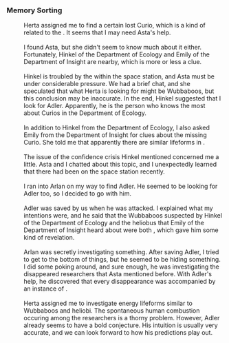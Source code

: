 ===Memory Sorting===
:Herta assigned me to find a certain lost Curio, which is a kind of {{Color|keyword|nobold=1|energy lifeform}} related to the {{Color|keyword|nobold=1|Genius Society}}. It seems that I may need Asta's help.
:<br />I found Asta, but she didn't seem to know much about it either. Fortunately, Hinkel of the Department of Ecology and Emily of the Department of Insight are nearby, which is more or less a clue.
:<br />Hinkel is troubled by the {{Color|keyword|nobold=1|confidence crisis}} within the space station, and Asta must be under considerable pressure. We had a brief chat, and she speculated that what Herta is looking for might be Wubbaboos, but this conclusion may be inaccurate. In the end, Hinkel suggested that I look for Adler. Apparently, he is the person who knows the most about Curios in the Department of Ecology.
:<br />In addition to Hinkel from the Department of Ecology, I also asked Emily from the Department of Insight for clues about the missing Curio. She told me that apparently there are similar lifeforms in {{Color|keyword|nobold=1|the Xianzhou Alliance}}.
:<br />The issue of the confidence crisis Hinkel mentioned concerned me a little. Asta and I chatted about this topic, and I unexpectedly learned that there had been {{Color|keyword|nobold=1|a series of researcher disappearances}} on the space station recently.
:<br />I ran into Arlan on my way to find Adler. He seemed to be looking for Adler too, so I decided to go with him.
:<br />Adler was saved by us when he was attacked. I explained what my intentions were, and he said that the Wubbaboos suspected by Hinkel of the Department of Ecology and the heliobus that Emily of the Department of Insight heard about were both {{Color|keyword|nobold=1|energy lifeforms}}, which gave him some kind of revelation.
:<br />Arlan was secretly investigating something. After saving Adler, I tried to get to the bottom of things, but he seemed to be hiding something. I did some poking around, and sure enough, he was investigating the disappeared researchers that Asta mentioned before. With Adler's help, he discovered that every disappearance was accompanied by an instance of {{Color|keyword|nobold=1|spontaneous human combustion}}.
:<br />Herta assigned me to investigate energy lifeforms similar to Wubbaboos and heliobi. The spontaneous human combustion occuring among the researchers is a thorny problem. However, Adler already seems to have a bold conjecture. His intuition is usually very accurate, and we can look forward to how his predictions play out.
